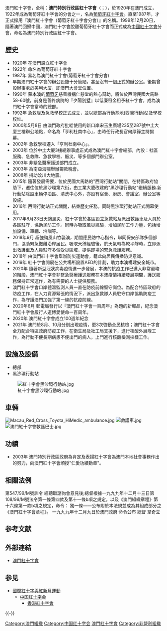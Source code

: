 {{增加來源|time=2015-11-12}}

{{澳門政府部門基礎資訊
|中文部門名稱=澳門特別行政區紅十字會
|葡文部門名稱=Cruz Vermelha da Região Administrativa Especial de Macau
|首長職銜=中央委員會主席
|首長姓名=黃如楷
|副首長職銜=中央委員會副主席
|副首長姓名=曹國希、鄭秀明
|部門性質=公共機構、人道援助
|成立年份=1920年
|總部={{MAC}}新口岸宋玉生廣場255至263號中土大廈三樓
}}
{{Infobox Non-profit
| Non-profit_name =
| Non-profit_logo = MRC logo.jpg
| Non-profit_type =
| founded_date =
| founder = 
| location =
| origins = 葡萄牙紅十字會
| key_people =
| area_served = {{MAC}}
| product = [[人道|人道]]救援、急救、社區關懷、青少年發展、民防
| focus = 
| method = 
| revenue = 
| expenses = 
| financed_by       = 公共財政負擔、組織和個人捐款
| num_volunteers    = 
| num_employees     = 
| num_members       = 
| Non-pr
| homepage = [http://www.redcross.org.mo/ redcross.org.mo]
}}

澳門紅十字會，全稱：'''澳門特別行政區紅十字會'''（{{lang-pt|Cruz Vermelha da Região Administrativa Especial de Macau , CVM}}；{{lang-en|Macau Red Cross}}），於1920年在澳門成立，1922年成為葡萄牙紅十字會的分會之一，名為[[葡萄牙紅十字會|葡萄牙紅十字會]]。直至1987年，才正式採用『澳門紅十字會（葡萄牙紅十字會分會）』的名稱。1999年12月20日，隨著澳門回歸中國，澳門紅十字會脫離葡萄牙紅十字會而正式成為[[中國紅十字會|中國紅十字會]]分會，命名為澳門特別行政區紅十字會。

==歷史==

* 1920年 在澳門設立紅十字會
* 1922年 命名為葡萄牙紅十字會
* 1987年 易名為澳門紅十字會(葡萄牙紅十字會分會)
* 早期澳門紅十字會的辦公設施十分簡陋，甚至沒有一個正式的辦公室。後期曾設辦事處於美利大廈，即澳門大會堂位置。
* 1990年 蒙本澳的[[葡萄牙|葡萄牙]]慈善機構仁慈堂的熱心幫助，將位於西灣民國大馬路58-60號，前身是善終病院的『夕陽別墅』以低廉租金租予紅十字會，成為澳門紅十字會當時的總部。
* 1992年 急救隊及急救學校正式成立，並以總部為行動基地(西灣行動站)及學校校址。
* 2000年5月8日 由澳門政府批給使用的新口岸宋玉生廣場235至287號中土大廈三樓辦公地點，命名為「亨利杜南中心」，由時任行政長官何厚鏵主持揭幕。
* 2002年 急救學校遷入「亨利杜南中心」。
* 2003年 位於中土大廈3樓總辦事處正式成為澳門紅十字會總部，內設：社區服務、急救隊、急救學校、賑災、等多個部門辦公室。
* 2003年 非緊急醫療護送部門成立。
* 2003年 為南亞海嘯舉辦籌款晚會。
* 2008年 捐助汶川大地震。
* 2015年 隨著發展需要，位於民國大馬路的"西灣行動站"關閉，在特區政府協助下，遷往位於黑沙環第六街，由工業大廈改建的"黑沙環行動站"繼續服務.新行動站除設車輛停泊區、清洗中心外，亦設有宿舍、廚房、會議室、辦公室等設施。
* 2016年 西灣行動站正式關閉，結束歷史任務。同時黑沙環行動站正式開幕使用。
* 2017年8月23日天鴿風災，紅十字會於各區設立急救站及派出救護車及人員於各區駐守，協助民防工作。同時亦吸取風災經驗，增加民防工作力量，包括增加設備、車輛、培訓等。
* 2018年9月 超強颱風山竹襲澳，期間應民防中心指令，聯同保安部隊多個部門，協助緊急撤離沿岸居民。吸取天鴿經驗後，於天氣轉為較平靜時，立即派出救護車及人員駐守多個受災區域，提供即場的緊急救護服務。
* 2018年 由澳門紅十字會舉辦防災運動會，籍此向居民傳播防災意識。
* 2019年 紅十字會開展在公共場所設置AED的計劃，助力本澳構建安全城市。
* 2020年 隨著新型冠狀病毒疫情進一步發展，本澳的抗疫工作已進入非常嚴峻的階段，澳門紅十字會非緊急醫療護送服務在本澳疫情持續發展期間，護送服務保持正常運作，為有需要的人士提供服務。
*澳門紅十字會口岸體溫監測人員一直在防疫前線堅守崗位。為配合特區政府的防疫工作，在人力資源緊張的情況下，派出急救隊人員駐守口岸協助防疫工作，為守護澳門加強了第一線的抗疫防線。
*2020年6月 郵電局發行以『澳門紅十字會一百周年』為題的新郵品，紀念澳門紅十字會履行人道博愛使命一百周年。
*2020年 澳門紅十字會成立100週年紀念
*2021年 澳門於8月、10月分別出現疫情，更3次啓動全民核檢；澳門紅十字會全力配合特區政府防疫工作，在衛生局及社工局支援下，進行核酸外展隊工作，為行動不便長期病患不便出門的病人，上門進行核酸檢測採樣工作。

==設施及設備==
*總部
*黑沙環行動站
[[File:紅十字會黑沙環行動站.jpg|thumb]]

==車輛==
[[File:Macau_Red_Cross_Toyota_HiMedic_ambulance.jpg|thumb]]
[[File:救護車.jpg|thumb]]
[[File:澳門紅十字會救護巴士.jpg|thumb]]


==功績==
*2003年 澳門特別行政區政府為肯定及表揚紅十字會為澳門本地社會事務作出的努力，向澳門紅十字會頒授"仁愛功績勳章"。

==相關法例==

第547/99/M號訓令
經聽取諮詢會意見後;總督根據一九九九年十二月十三日第108/99/M號法令第一條第四款及第十一條b項之規定，以及《澳門組織章程》第十六條第一款b項之規定，命令：
獨一條——公布附於本法規並成為其組成部分之《澳門紅十字會章程》。
一九九九年十二月九日於澳門政府
命令公布
總督 韋奇立

== 参考文献 ==
{{Reflist}}

== 外部連結 ==
* [http://www.redcross.org.mo 澳門紅十字會] {{Wayback|url=http://www.redcross.org.mo/ |date=20080105023645 }}

== 参见 ==
{{Portal box|澳门}}
* [[國際紅十字與紅新月運動|國際紅十字與紅新月運動]]
** [[中国红十字会|中国红十字会]]
*** [[香港紅十字會|香港紅十字會]]

{{-}}
{{中華人民共和國紅十字會}}

[[Category:澳門組織|Category:澳門組織]]
[[Category:中国红十字会|Category:中国红十字会]]
[[Category:澳門紅十字會|]]
[[Category:非營利組織|Category:非營利組織]]